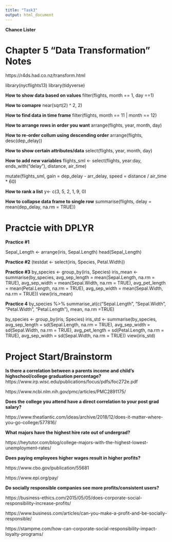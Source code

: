 ```yaml
---
title: "Task3"
output: html_document
---
```


**Chance Lister**

# Chapter 5 "Data Transformation" Notes

https://r4ds.had.co.nz/transform.html

library(nycflights13)
library(tidyverse)

**How to show data based on values**
filter(flights, month == 1, day ==1)

**How to comapre**
near(sqrt(2) ^ 2, 2)

**How to find data in time frame**
filter(flights, month == 11 | month == 12)

**How to arrange rows in order you want**
arrange(flights, year, month, day)

**How to re-order collum using descending order**
arrange(flights, desc(dep_delay))

**How to show certain attributes/data**
select(flights, year, month, day)

**How to add new variables**
flights_sml <- select(flights, 
  year:day, 
  ends_with("delay"), 
  distance, 
  air_time)
  
mutate(flights_sml,
  gain = dep_delay - arr_delay,
  speed = distance / air_time * 60)

**How to rank a list**
y<- c(3, 5, 2, 1, 9, 0)

**How to collapse data frame to single row**
summarise(flights, delay = mean(dep_delay, na.rm = TRUE))

# Practcie with DPLYR

**Practice #1**

Sepal_Length <- arrange(iris, Sepal.Length)
head(Sepal_Length)

**Practice #2**
(testdat <- select(iris, Species, Petal.Width))

**Practice #3**
by_species <- group_by(iris, Species)
iris_mean <- summarise(by_species,
          avg_sep_length = mean(Sepal.Length, na.rm = TRUE),
          avg_sep_width = mean(Sepal.Width, na.rm = TRUE),
          avg_pet_length = mean(Petal.Length, na.rm = TRUE),
          avg_sep_width = mean(Sepal.Width, na.rm = TRUE))
view(iris_mean)

**Practice 4**
by_species %>%
summarise_at(c("Sepal.Length", "Sepal.Width", "Petal.Width", "Petal.Length"), mean, na.rm =TRUE)

by_species <- group_by(iris, Species)
iris_std <- summarise(by_species,
          avg_sep_length = sd(Sepal.Length, na.rm = TRUE),
          avg_sep_width = sd(Sepal.Width, na.rm = TRUE),
          avg_pet_length = sd(Petal.Length, na.rm = TRUE),
          avg_sep_width = sd(Sepal.Width, na.rm = TRUE))
view(iris_std)

# Project Start/Brainstorm

**Is there a correlation between a parents income and child's highschool/college graduation percentage?**
https://www.irp.wisc.edu/publications/focus/pdfs/foc272e.pdf

https://www.ncbi.nlm.nih.gov/pmc/articles/PMC2891175/

**Does the college you attend have a direct correlation to your post grad salary?**

https://www.theatlantic.com/ideas/archive/2018/12/does-it-matter-where-you-go-college/577816/

**What majors have the highest hire rate out of undergrad?**

https://heytutor.com/blog/college-majors-with-the-highest-lowest-unemployment-rates/

**Does paying employees higher wages result in higher profits?**

https://www.cbo.gov/publication/55681

https://www.epi.org/pay/

**Do socially responsible companies see more profits/consistent users?**

https://business-ethics.com/2015/05/05/does-corporate-social-responsibility-increase-profits/

https://www.business.com/articles/can-you-make-a-profit-and-be-socially-responsible/

https://stampme.com/how-can-corporate-social-responsibility-impact-loyalty-programs/


